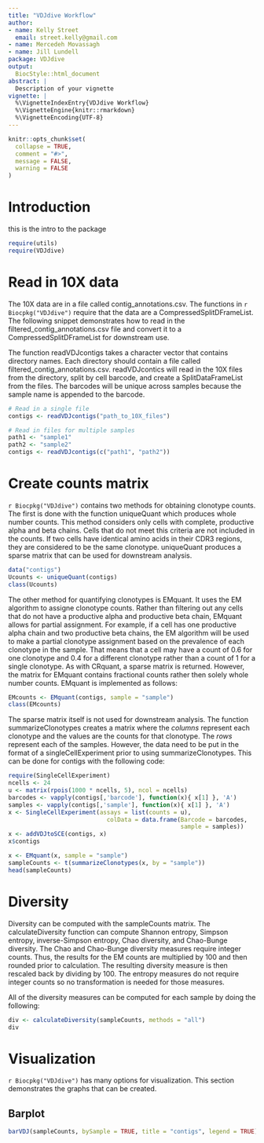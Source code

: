 ```yaml
---
title: "VDJdive Workflow"
author:
- name: Kelly Street
  email: street.kelly@gmail.com
- name: Mercedeh Movassagh
- name: Jill Lundell
package: VDJdive
output:
  BiocStyle::html_document
abstract: |
  Description of your vignette
vignette: |
  %\VignetteIndexEntry{VDJdive Workflow}
  %\VignetteEngine{knitr::rmarkdown}
  %\VignetteEncoding{UTF-8}
---
```


```r
knitr::opts_chunk$set(
  collapse = TRUE,
  comment = "#>", 
  message = FALSE, 
  warning = FALSE
)
```

# Introduction

this is the intro to the package

```r
require(utils)
require(VDJdive)
```

# Read in 10X data

The 10X data are in a file called contig\_annotations.csv. The functions in `r Biocpkg("VDJdive")` require that the data are a CompressedSplitDFrameList. The following snippet demonstrates how to read in the filtered\_contig\_annotations.csv file and convert it to a CompressedSplitDFrameList for downstream use. 

The function readVDJcontigs takes a character vector that contains directory names. Each directory should contain a file called filtered\_contig\_annotations.csv. readVDJcontics will read in the 10X files from the directory, split by cell barcode, and create a SplitDataFrameList from the files. The barcodes will be unique across samples because the sample name is appended to the barcode. 

```r
# Read in a single file
contigs <- readVDJcontigs("path_to_10X_files")

# Read in files for multiple samples
path1 <- "sample1"
path2 <- "sample2"
contigs <- readVDJcontigs(c("path1", "path2"))
```

# Create counts matrix

`r Biocpkg("VDJdive")` contains two methods for obtaining clonotype counts. The first is done with the function uniqueQuant which produces whole number counts. This method considers only cells with complete, productive alpha and beta chains. Cells that do not meet this criteria are not included in the counts. If two cells have identical amino acids in their CDR3 regions, they are considered to be the same clonotype. uniqueQuant produces a sparse matrix that can be used for downstream analysis. 

```r
data("contigs")
Ucounts <- uniqueQuant(contigs)
class(Ucounts)
```

The other method for quantifying clonotypes is EMquant. It uses the EM algorithm to assigne clonotype counts. Rather than filtering out any cells that do not have a productive alpha and productive beta chain, EMquant allows for partial assignment. For example, if a cell has one productive alpha chain and two productive beta chains, the EM algorithm will be used to make a partial clonotype assignment based on the prevalence of each clonotype in the sample. That means that a cell may have a count of 0.6 for one clonotype and 0.4 for a different clonotype rather than a count of 1 for a single clonotype. As with CRquant, a sparse matrix is returned. However, the matrix for EMquant contains fractional counts rather then solely whole number counts. EMquant is implemented as follows: 

```r
EMcounts <- EMquant(contigs, sample = "sample")
class(EMcounts)
```

The sparse matrix itself is not used for downstream analysis. The function summarizeClonotypes creates a matrix where the *columns* represent each clonotype and the values are the counts for that clonotype. The *rows* represent each of the samples. However, the data need to be put in the format of a singleCellExperiment prior to using summarizeClonotypes. This can be done for contigs with the following code: 

```r
require(SingleCellExperiment)
ncells <- 24
u <- matrix(rpois(1000 * ncells, 5), ncol = ncells)
barcodes <- vapply(contigs[,'barcode'], function(x){ x[1] }, 'A')
samples <- vapply(contigs[,'sample'], function(x){ x[1] }, 'A')
x <- SingleCellExperiment(assays = list(counts = u),
                            colData = data.frame(Barcode = barcodes,
                                                 sample = samples))
x <- addVDJtoSCE(contigs, x)
x$contigs
```


```r
x <- EMquant(x, sample = "sample")
sampleCounts <- t(summarizeClonotypes(x, by = "sample"))
head(sampleCounts)
```


# Diversity

Diversity can be computed with the sampleCounts matrix. The calculateDiversity function can compute Shannon entropy, Simpson entropy, inverse-Simpson entropy, Chao diversity, and Chao-Bunge diversity. The Chao and Chao-Bunge diversity measures require integer counts. Thus, the results for the EM counts are multiplied by 100 and then rounded prior to calculation. The resulting diversity measure is then rescaled back by dividing by 100. The entropy measures do not require integer counts so no transformation is needed for those measures. 

All of the diversity measures can be computed for each sample by doing the following: 

```r
div <- calculateDiversity(sampleCounts, methods = "all")
div
```

# Visualization

`r Biocpkg("VDJdive")` has many options for visualization. This section demonstrates the graphs that can be created. 

## Barplot

```r
barVDJ(sampleCounts, bySample = TRUE, title = "contigs", legend = TRUE)
```

